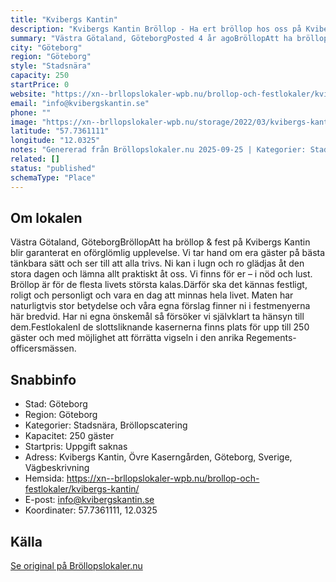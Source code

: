 ```yaml
---
title: "Kvibergs Kantin"
description: "Kvibergs Kantin Bröllop - Ha ert bröllop hos oss på Kvibergs Kantin. Se vår fina Bröllopslokal. Skicka gärna en förfrågan så hjälper vi Er!"
summary: "Västra Götaland, GöteborgPosted 4 år agoBröllopAtt ha bröllop & fest på Kvibergs Kantin blir garanterat en oförglömlig upplevelse. Vi tar hand om era gäster på bästa tänkbara sätt och ser till att…"
city: "Göteborg"
region: "Göteborg"
style: "Stadsnära"
capacity: 250
startPrice: 0
website: "https://xn--brllopslokaler-wpb.nu/brollop-och-festlokaler/kvibergs-kantin/"
email: "info@kvibergskantin.se"
phone: ""
image: "https://xn--brllopslokaler-wpb.nu/storage/2022/03/kvibergs-kantin-brollopslokal-brollop-goteborg-r-visningsbild.webp"
latitude: "57.7361111"
longitude: "12.0325"
notes: "Genererad från Bröllopslokaler.nu 2025-09-25 | Kategorier: Stadsnära, Bröllopscatering"
related: []
status: "published"
schemaType: "Place"
---
```


## Om lokalen

Västra Götaland, GöteborgBröllopAtt ha bröllop & fest på Kvibergs Kantin blir garanterat en oförglömlig upplevelse. Vi tar hand om era gäster på bästa tänkbara sätt och ser till att alla trivs. Ni kan i lugn och ro glädjas åt den stora dagen och lämna allt praktiskt åt oss. Vi finns för er – i nöd och lust. Bröllop är för de flesta livets största kalas.Därför ska det kännas festligt, roligt och personligt och vara en dag att minnas hela livet. Maten har naturligtvis stor betydelse och våra egna förslag finner ni i festmenyerna här bredvid. Har ni egna önskemål så försöker vi självklart ta hänsyn till dem.FestlokalenI de slottsliknande kasernerna finns plats för upp till 250 gäster och med möjlighet att förrätta vigseln i den anrika Regements-officersmässen.

## Snabbinfo

- Stad: Göteborg
- Region: Göteborg
- Kategorier: Stadsnära, Bröllopscatering
- Kapacitet: 250 gäster
- Startpris: Uppgift saknas
- Adress: Kvibergs Kantin, Övre Kaserngården, Göteborg, Sverige, Vägbeskrivning
- Hemsida: https://xn--brllopslokaler-wpb.nu/brollop-och-festlokaler/kvibergs-kantin/
- E-post: info@kvibergskantin.se
- Koordinater: 57.7361111, 12.0325

## Källa

[Se original på Bröllopslokaler.nu](https://xn--brllopslokaler-wpb.nu/brollop-och-festlokaler/kvibergs-kantin/)
